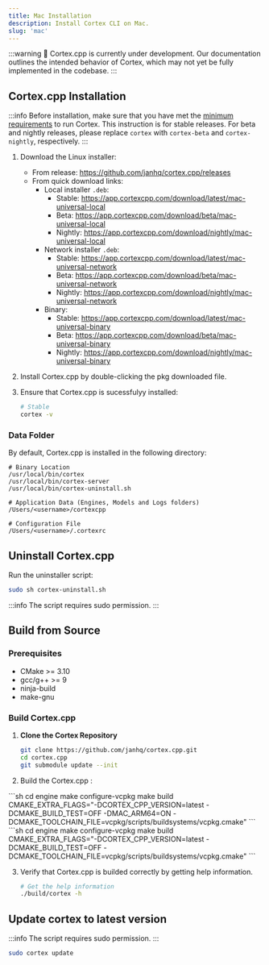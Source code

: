 ```yaml
---
title: Mac Installation
description: Install Cortex CLI on Mac.
slug: 'mac'
---
```



:::warning
🚧 Cortex.cpp is currently under development. Our documentation outlines the intended behavior of Cortex, which may not yet be fully implemented in the codebase.
:::

## Cortex.cpp Installation
:::info
Before installation, make sure that you have met the [minimum requirements](/docs/installation#minimum-requirements) to run Cortex.
This instruction is for stable releases. For beta and nightly releases, please replace `cortex` with `cortex-beta` and `cortex-nightly`, respectively.
:::

1. Download the Linux installer:
    - From release: https://github.com/janhq/cortex.cpp/releases
    - From quick download links:
        - Local installer `.deb`:
            - Stable: https://app.cortexcpp.com/download/latest/mac-universal-local
            - Beta: https://app.cortexcpp.com/download/beta/mac-universal-local
            - Nightly: https://app.cortexcpp.com/download/nightly/mac-universal-local
        - Network installer `.deb`:
            - Stable: https://app.cortexcpp.com/download/latest/mac-universal-network
            - Beta: https://app.cortexcpp.com/download/beta/mac-universal-network
            - Nightly: https://app.cortexcpp.com/download/nightly/mac-universal-network
        - Binary:
            - Stable: https://app.cortexcpp.com/download/latest/mac-universal-binary
            - Beta: https://app.cortexcpp.com/download/beta/mac-universal-binary
            - Nightly: https://app.cortexcpp.com/download/nightly/mac-universal-binary

2. Install Cortex.cpp by double-clicking the pkg downloaded file.

3. Ensure that Cortex.cpp is sucessfulyy installed:
    ```bash
    # Stable
    cortex -v
    ```

### Data Folder
By default, Cortex.cpp is installed in the following directory:
```
# Binary Location
/usr/local/bin/cortex
/usr/local/bin/cortex-server
/usr/local/bin/cortex-uninstall.sh

# Application Data (Engines, Models and Logs folders)
/Users/<username>/cortexcpp

# Configuration File
/Users/<username>/.cortexrc
```
## Uninstall Cortex.cpp
Run the uninstaller script:
```bash
sudo sh cortex-uninstall.sh
```

:::info
The script requires sudo permission.
:::

## Build from Source

### Prerequisites
- CMake >= 3.10
- gcc/g++ >= 9
- ninja-build
- make-gnu

### Build Cortex.cpp

1. **Clone the Cortex Repository**
   ```bash
   git clone https://github.com/janhq/cortex.cpp.git
   cd cortex.cpp
   git submodule update --init
   ```
2. Build the Cortex.cpp :

  <Tabs>
    <TabItem value="Mac Silicon" label="Mac Silicon">
    ```sh
    cd engine
    make configure-vcpkg
    make build CMAKE_EXTRA_FLAGS="-DCORTEX_CPP_VERSION=latest -DCMAKE_BUILD_TEST=OFF -DMAC_ARM64=ON -DCMAKE_TOOLCHAIN_FILE=vcpkg/scripts/buildsystems/vcpkg.cmake"
    ```
    </TabItem>
    <TabItem value="Mac Intel" label="Mac Intel">
    ```sh
    cd engine
    make configure-vcpkg
    make build CMAKE_EXTRA_FLAGS="-DCORTEX_CPP_VERSION=latest -DCMAKE_BUILD_TEST=OFF -DCMAKE_TOOLCHAIN_FILE=vcpkg/scripts/buildsystems/vcpkg.cmake"
    ```
    </TabItem>
  </Tabs>

3. Verify that Cortex.cpp is builded correctly by getting help information.

    ```sh
    # Get the help information
    ./build/cortex -h
    ```

## Update cortex to latest version
:::info
The script requires sudo permission.
:::
```bash
sudo cortex update
```